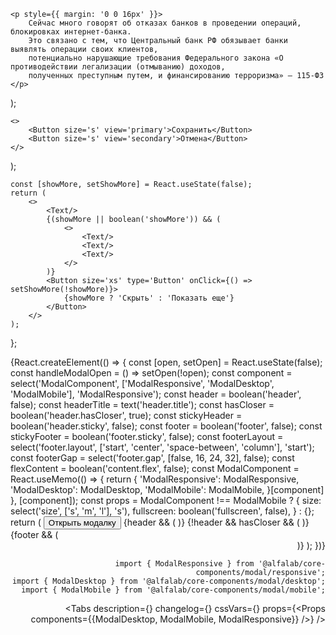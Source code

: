 



<Meta
    title='Компоненты/Modal'
/>

    <p style={{ margin: '0 0 16px' }}>
        Сейчас много говорят об отказах банков в проведении операций, блокировках интернет-банка.
        Это связано с тем, что Центральный банк РФ обязывает банки выявлять операции своих клиентов,
        потенциально нарушающие требования Федерального закона «О противодействии легализации (отмыванию) доходов,
        полученных преступным путем, и финансированию терроризма» — 115-ФЗ
    </p>
);

    <>
        <Button size='s' view='primary'>Сохранить</Button>
        <Button size='s' view='secondary'>Отмена</Button>
    </>
);

    const [showMore, setShowMore] = React.useState(false);
    return (
        <>
            <Text/>
            {(showMore || boolean('showMore')) && (
                <>
                    <Text/>
                    <Text/>
                    <Text/>
                </>
            )}
            <Button size='xs' type='Button' onClick={() => setShowMore(!showMore)}>
                {showMore ? 'Скрыть' : 'Показать еще'}
            </Button>
        </>
    );
};

<Story name='Modal'>
    {React.createElement(() => {
        const [open, setOpen] = React.useState(false);
        const handleModalOpen = () => setOpen(!open);
        const component = select('ModalComponent', ['ModalResponsive', 'ModalDesktop', 'ModalMobile'], 'ModalResponsive');
        const header = boolean('header', false);
        const headerTitle = text('header.title');
        const hasCloser = boolean('header.hasCloser', true);
        const stickyHeader = boolean('header.sticky', false);
        const footer = boolean('footer', false);
        const stickyFooter = boolean('footer.sticky', false);
        const footerLayout = select('footer.layout', ['start', 'center', 'space-between', 'column'], 'start');
        const footerGap = select('footer.gap', [false, 16, 24, 32], false);
        const flexContent = boolean('content.flex', false);
        const ModalComponent = React.useMemo(() => {
            return {
                'ModalResponsive': ModalResponsive,
                'ModalDesktop': ModalDesktop,
                'ModalMobile': ModalMobile,
            }[component]
        }, [component]);
        const props = ModalComponent !== ModalMobile ? {
            size: select('size', ['s', 'm', 'l'], 's'),
            fullscreen: boolean('fullscreen', false),
        } : {};
        return (
            <React.Fragment>
                <Button type='button' size='xs' onClick={handleModalOpen}>Открыть модалку</Button>
                <ModalComponent
                    open={open || boolean('open')}
                    onClose={handleModalOpen}
                    keepMounted={boolean('keepMounted', false)}
                    {...props}
                >
                    {header && (
                        <ModalComponent.Header
                            sticky={stickyHeader}
                            hasCloser={hasCloser}
                            title={headerTitle}
                        />
                    )}
                    {!header && hasCloser && (
                        <ModalDesktop.Closer align='right' />
                    )}
                    <ModalComponent.Content flex={flexContent}>
                        <Content />
                    </ModalComponent.Content>
                    {footer && (
                        <ModalComponent.Footer sticky={stickyFooter} layout={footerLayout} gap={footerGap}>
                            <Footer />
                        </ModalComponent.Footer>
                    )}
                </ModalComponent>
            </React.Fragment>
        );
    })}
</Story>



<!-- Docs -->

<ComponentHeader
    name='Modal'
    version={version}
    package='@alfalab/core-components/modal'
    stage={1}
/>


```tsx
import { ModalResponsive } from '@alfalab/core-components/modal/responsive';
import { ModalDesktop } from '@alfalab/core-components/modal/desktop';
import { ModalMobile } from '@alfalab/core-components/modal/mobile';
```

<Tabs
    description={<Description />}
    changelog={<Changelog />}
    cssVars={<CssVars css={vars} />}
    props={<Props components={{ModalDesktop, ModalMobile, ModalResponsive}} />}
/>
